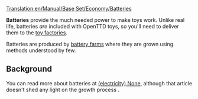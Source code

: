 [[Translation:en/Manual/Base Set/Economy/Batteries]]

{{en/Cargo|name=Batteries
|image=Batteries.png
|produced=[[en/Manual/Base Set/Economy/Battery Farm]]
|accepted=[[en/Manual/Base Set/Economy/Toy Factory]]
}}

'''Batteries''' provide the much needed power to make toys work.  Unlike real life, batteries ''are'' included with OpenTTD toys, so you'll need to deliver them to the [[en/Manual/Base Set/Economy/Toy Factory|toy factories]].

Batteries are produced by [[en/Manual/Base Set/Economy/Battery Farm|battery farms]] where they are grown using methods understood by few.

==Background==
You can read more about batteries at [https://www.wikipedia.org/wiki/Battery (electricity) None], although that article doesn't shed any light on the growth process {{en/Emoticon|:D}}.